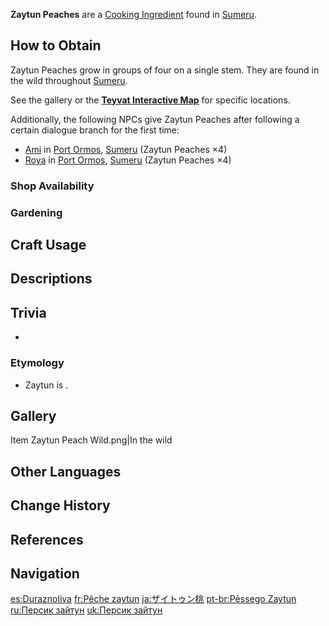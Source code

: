 {{Item Infobox
|id           = 101218
|image        = Item Zaytun Peach.png
|type         = Cooking Ingredients
|invCategory  = Materials
|description  = The fruit of a forest shrub. Its flesh is firm and sweet. It is said to have a calming effect on the mind.
|source1      = Found in the wild
|source2      = {{Sold By}}
|source3      = [[Gardening]] with [[A Path of Value: Jade Field|Jade Field]]
}}
'''Zaytun Peaches''' are a [[Cooking Ingredient]] found in [[Sumeru]].

==How to Obtain==
Zaytun Peaches grow in groups of four on a single stem. They are found in the wild throughout [[Sumeru]].

See the gallery or the '''[https://webstatic-sea.mihoyo.com/app/ys-map-sea/index.html#/map/2?shown_types=385 Teyvat Interactive Map]''' for specific locations.

Additionally, the following NPCs give Zaytun Peaches after following a certain dialogue branch for the first time:
*[[Ami]] in [[Port Ormos]], [[Sumeru]] (Zaytun Peaches ×4)
*[[Roya]] in [[Port Ormos]], [[Sumeru]] (Zaytun Peaches ×4)

===Shop Availability===
{{Shop Availability}}

===Gardening===
{{Recipe
|type = Jade Field
|time = 2d 22h
|Zaytun Peach Seed = 1
|sort = Zaytun Peach Seed
}}

==Craft Usage==
{{Craft Usage}}

==Descriptions==
{{Description|The fruit of a forest shrub. Its flesh is firm and sweet. It is said to have a calming effect on the mind.<br />In the past, Zaytun Peaches were once used as ornamental plants due to their cute appearance. However, its medical properties were discovered over time, and it has now become a very common commercial product, ironically very seldom noticed for its aesthetic value.|[[Archive]]}}

==Trivia==
* {{Related Items|type=variant}}

===Etymology===
* Zaytun is {{Lang|Arabic for "olive"|ar=زيتون|ar_rm=zaytūn}}.

==Gallery==
<gallery>
Item Zaytun Peach Wild.png|In the wild
</gallery>

==Other Languages==
{{Other Languages
|en      = Zaytun Peach
|zhs     = 墩墩桃
|zhs_rm  = Dūndūn-táo
|zht     = 墩墩桃
|zht_rm  = Dūndūn-táo
|zh_tl   = Chubby Peach
|ja      = ザイトゥン桃
|ja_rm   = Zaitun Tou<ref>{{Ref/Quest|The Coming of the Sabzeruz Festival|ref = 1|note=Japanese Voice-Over}}</ref>
|ja_tl   = Zaytun Peach
|ko      = 뚠뚠 복숭아
|ko_rm   = Ttunttun Boksung'a
|ko_tl   = Plump-Plump Peach
|es      = Duraznoliva
|es_tl   = Peacholive
|es_note = Portmanteau of ''durazno'' "peach" and ''oliva'' "olive."
|fr      = Pêche zaytun
|fr_tl   = Zaytun Peach
|ru      = Персик зайтун
|ru_tl   = Zaytun Peach
|th      = Zaytun Peach
|vi      = {{tt|Đào|桃}} Zaytun
|vi_tl   = Zaytun Peach
|de      = Zaytun-Pfirsich
|de_tl   = Zaytun Peach
|id      = Zaytun Peach
|pt      = Pêssego Zaytun
|pt_tl   = Zaytun Peach
|tr      = Zaytun Şeftalisi
|tr_tl   = 
|it      = Pesca di Zaytun
|it_tl   = Zaytun Peach
}}

==Change History==
{{Change History|3.0}}

==References==
{{Reflist}}

==Navigation==
{{Material Navbox|type=Crafting Materials}}

[[es:Duraznoliva]]
[[fr:Pêche zaytun]]
[[ja:ザイトゥン桃]]
[[pt-br:Pêssego Zaytun]]
[[ru:Персик зайтун]]
[[uk:Персик зайтун]]
